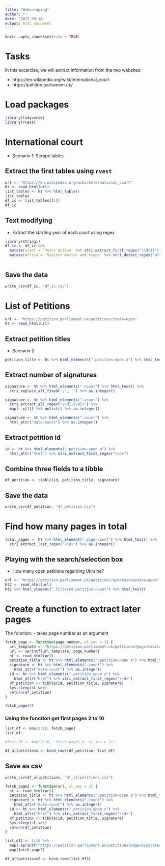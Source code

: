 ```yaml
---
title: "Webscraping"
author: ""
date: '2022-09-14'
output: html_document
---
```


```r
knitr::opts_chunk$set(echo = TRUE)
```

# Tasks

In this excercise, we will extract information from the two websites:

- https://en.wikipedia.org/wiki/International_court
- https://petition.parliament.uk/


# Load packages

```r
library(tidyverse)
library(rvest)
```


# International court 

- Scenario 1: Scrape tables

## Extract the first tables using `rvest`

```r
url <- "https://en.wikipedia.org/wiki/International_court"
ht <- read_html(url)
list_tables <- ht %>% html_table()
list_tables
df_ic <- list_tables[[1]]
df_ic
```

## Text modifying

- Extract the starting year of each court using regex

```r
library(stringi)
df_ic <- df_ic %>% 
  mutate(start = `Years active` %>% stri_extract_first_regex("\\d{4}") %>% as.integer()) %>%
  mutate(Africa = `Subject matter and scope` %>% stri_detect_regex("africa", opts_regex = stri_opts_regex(case_insensitive = T)) ) 
  
```


## Save the data


```r
write_csv(df_ic, "df_ic.csv")
```

# List of Petitions


```r
url <- "https://petition.parliament.uk/petitions?state=open"
ht <- read_html(url)
```

## Extract petition titles

- Scenario 2

```r
petition_title <- ht %>% html_elements(".petition-open a") %>% html_text()
```

## Extract number of signatures


```r
signature <- ht %>% html_elements(".count") %>% html_text() %>%
  stri_replace_all_fixed(',', '') %>% as.integer()

signature <- ht %>% html_elements(".count") %>% 
  stri_extract_all_regex("\\d[,0-9]+") %>%
  map(~.x[1]) %>% unlist() %>% as.integer()

signature <- ht %>% html_elements(".count") %>% 
  html_attr("data-count") %>% as.integer()


```

## Extract petition id


```r
id <- ht %>% html_elements(".petition-open a") %>%
  html_attr("href") %>% stri_extract_first_regex("\\d+")

```

## Combine three fields to a tibble


```r
df_petition <- tibble(id, petition_title, signature)
```


## Save the data


```r
write_csv(df_petition, "df_petition.csv")
```

# Find how many pages in total


```r

total_pages <- ht %>% html_element(".page-count") %>% html_text() %>%
  stri_extract_last_regex("\\d+") %>% as.integer()

```

## Playing with the search/selection box

- How many open petitions regarding Ukraine?


```r
url <- "https://petition.parliament.uk/petitions?q=Ukraine&state=open"
ht2 <- read_html(url)
ht2 %>% html_element(".filtered-petition-count") %>% html_text()
```

# Create a function to extract later pages

The function:
- takes page number as an argument


```r
fetch_page <- function(page_number, sl_sec = 3) {
  url_template <- "https://petition.parliament.uk/petitions?page=%s&state=open"
  url <- sprintf(url_template, page_number)
  ht <- read_html(url)
  petition_title <- ht %>% html_elements(".petition-open a") %>% html_text()
  signature <- ht %>% html_elements(".count") %>% 
    html_attr("data-count") %>% as.integer()
  id <- ht %>% html_elements(".petition-open a") %>%
    html_attr("href") %>% stri_extract_first_regex("\\d+")
  df_petition <- tibble(id, petition_title, signature)
  Sys.sleep(sl_sec)
  return(df_petition)
}

fetch_page(2)
```

### Using the function get first pages 2 to 10


```r
list_df <- map(2:10, fetch_page)
list_df

#list_df <- map(2:10, ~fetch_page(.x, sl_sec = 1))

df_allpetitions <- bind_rows(df_petition, list_df)
```

## Save as csv


```r
write_csv(df_allpetitions, "df_allpetitions.csv")
```


```r


fetch_page2 <- function(url, sl_sec = 3) {
  ht <- read_html(url)
  petition_title <- ht %>% html_elements(".petition-open a") %>% html_text()
  signature <- ht %>% html_elements(".count") %>% 
    html_attr("data-count") %>% as.integer()
  id <- ht %>% html_elements(".petition-open a") %>%
    html_attr("href") %>% stri_extract_first_regex("\\d+")
  df_petition <- tibble(id, petition_title, signature)
  Sys.sleep(sl_sec)
  return(df_petition)
}

list_df2 <- 1:10 %>% 
  map(~sprintf("https://petition.parliament.uk/petitions?page=%s&state=open", .x)) %>%
  map(fetch_page2) 

df_allpetitions2 <- bind_rows(list_df2)

```

